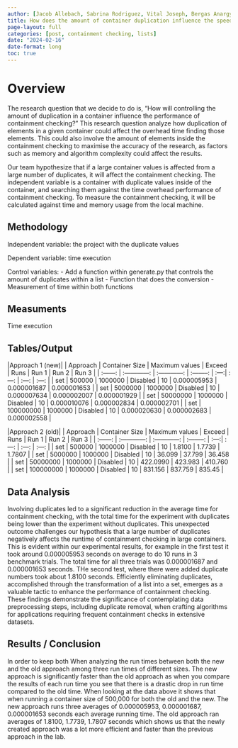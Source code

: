 ```yaml
---
author: [Jacob Allebach, Sabrina Rodriguez, Vital Joseph, Bergas Anargya, William Wolff]
title: How does the amount of container duplication influence the speed of containment checking?
page-layout: full
categories: [post, containment checking, lists]
date: "2024-02-16"
date-format: long
toc: true
---
```


# Overview

The research question that we decide to do is, "How will controlling the amount of
duplication in a container influence the performance of containment checking?" This research
question analyze how duplication of elements in a given container could affect the overhead
time finding those elements. This could also involve the amount of elements inside the
containment checking to maximise the accuracy of the research, as factors such as memory and
algorithm complexity could affect the results. 

Our team hypothesize that if a large container values is affected from a large number of
duplicates, it will affect the containment checking. The independent variable is a container
with duplicate values inside of the container, and searching them against the time overhead
performance of containment checking. To measure the containment checking, it will be
calculated against time and memory usage from the local machine. 

## Methodology 

Independent variable: the project with the duplicate values

Dependent variable: time execution

Control variables: 
    - Add a function within generate.py that controls the amount of duplicates within a list 
    - Function that does the conversion
    - Measurement of time within both functions

## Measuments

Time execution

## Tables/Output

|Approach 1 (new)|
| Approach | Container Size | Maximum values | Exceed     | Runs | Run 1 | Run 2 | Run 3 |
| :------: | :------------: | :------------: | :--------: | :---:| :---: | :---: | :---: |
| set      | 500000         | 1000000        | Disabled   | 10   | 0.000005953 | 0.000001687 | 0.000001653 |
| set      | 5000000        | 1000000        | Disabled   | 10   | 0.000007634 | 0.000002007 | 0.000001929 |
| set      | 50000000       | 1000000        | Disabled   | 10   | 0.000010076 | 0.000002834 | 0.000002701 |
| set      | 100000000      | 1000000        | Disabled   | 10   | 0.000020630 | 0.000002683 | 0.000002558 |

|Approach 2 (old)|
| Approach | Container Size | Maximum values | Exceed     | Runs | Run 1 | Run 2 | Run 3 |
| :------: | :------------: | :------------: | :--------: | :---:| :---: | :---: | :---: |
| set      | 500000         | 1000000        | Disabled   | 10   | 1.8100 | 1.7739 | 1.7807 |
| set      | 5000000        | 1000000        | Disabled   | 10   | 36.099 | 37.799 | 36.458 |
| set      | 50000000       | 1000000        | Disabled   | 10   | 422.0990 | 423.983 | 410.760 |
| set      | 100000000      | 1000000        | Disabled   | 10   | 831.156 | 837.759 | 835.45 |

## Data Analysis

Involving duplicates led to a significant reduction in the average time for containment
checking, with the total time for the experiment with duplicates being lower than the
experiment without duplicates. This unexpected outcome challenges our hypothesis that a
large number of duplicates negatively affects the runtime of containment checking in large
containers. This is evident within our experimental results, for example in the first test
it took around 0.000005953 seconds on average to do 10 runs in 3 benchmark trials. The
total time for all three trials was 0.000001687 and 0.000001653 seconds. THe second test,
where there were added duplicate numbers took about 1.8100 seconds. Efficiently eliminating
duplicates, accomplished through the transformation of a list into a set, emerges as a
valuable tactic to enhance the performance of containment checking. These findings
demonstrate the significance of contemplating data preprocessing steps, including duplicate
removal, when crafting algorithms for applications requiring frequent containment checks in
extensive datasets. 

## Results / Conclusion

In order to keep both When analyzing the run times between both the new and the old approach
among three run times of different sizes. The new approach is significantly faster than the
old approach as when you compare the results of each run time you see that there is a drastic
drop in run time compared to the old time. When looking at the data above it shows that when
running a container size of 500,000 for both the old and the new. The new approach runs three
averages of 0.000005953, 0.000001687, 0.000001653 seconds each average running time. The old
approach ran averages of  1.8100, 1.7739, 1.7807 seconds which shows us that the newly created
approach was a lot more efficient and faster than the previous approach in the lab. 
